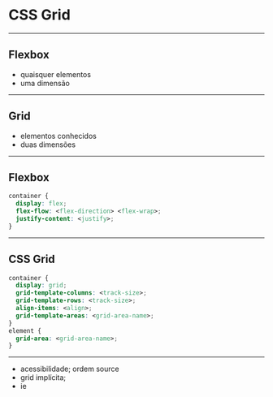 # CSS Grid

---

## Flexbox

- quaisquer elementos
- uma dimensão

---

## Grid

- elementos conhecidos
- duas dimensões

---

## Flexbox

```css
container {
  display: flex;
  flex-flow: <flex-direction> <flex-wrap>;
  justify-content: <justify>;
}
```

---

## CSS Grid

```css
container {
  display: grid;
  grid-template-columns: <track-size>;
  grid-template-rows: <track-size>;
  align-items: <align>;
  grid-template-areas: <grid-area-name>;
}
element {
  grid-area: <grid-area-name>;
}
```

---

- acessibilidade; ordem source
- grid implícita;
- ie
